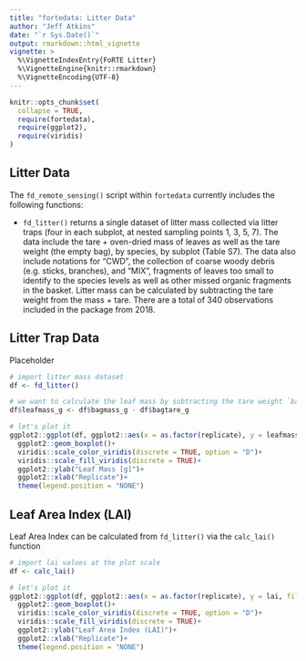 ```yaml
---
title: "fortedata: Litter Data"
author: "Jeff Atkins"
date: "`r Sys.Date()`"
output: rmarkdown::html_vignette
vignette: >
  %\VignetteIndexEntry{FoRTE Litter}
  %\VignetteEngine{knitr::rmarkdown}
  %\VignetteEncoding{UTF-8}
---
```


```r
knitr::opts_chunk$set(
  collapse = TRUE,
  require(fortedata),
  require(ggplot2),
  require(viridis)
)
```

## Litter Data
The `fd_remote_sensing()` script within `fortedata` currently includes the following functions:

* `fd_litter()` returns a single dataset of litter mass collected via litter traps (four in each subplot, at nested sampling points 1, 3, 5, 7). The data include the tare + oven-dried mass of leaves as well as the tare weight (the empty bag), by species, by subplot (Table S7). The data also include notations for “CWD”, the collection of coarse woody debris (e.g. sticks, branches), and “MIX”, fragments of leaves too small to identify to the species levels as well as other missed organic fragments in the basket. Litter mass can be calculated by subtracting the tare weight from the mass + tare. There are a total of 340 observations included in the package from 2018.  


## Litter Trap Data
  
  Placeholder

```r
# import litter mass dataset
df <- fd_litter()

# we want to calculate the leaf mass by subtracting the tare weight `bagtare_g` from `bagmass_g`
df$leafmass_g <- df$bagmass_g - df$bagtare_g

# let's plot it
ggplot2::ggplot(df, ggplot2::aes(x = as.factor(replicate), y = leafmass_g, fill = as.factor(replicate) ))+
  ggplot2::geom_boxplot()+
  viridis::scale_color_viridis(discrete = TRUE, option = "D")+
  viridis::scale_fill_viridis(discrete = TRUE)+
  ggplot2::ylab("Leaf Mass [g]")+
  ggplot2::xlab("Replicate")+
  theme(legend.position = "NONE")
```

## Leaf Area Index (LAI)

Leaf Area Index can be calculated from `fd_litter()` via the `calc_lai()` function

```r
# import lai values at the plot scale
df <- calc_lai()

# let's plot it
ggplot2::ggplot(df, ggplot2::aes(x = as.factor(replicate), y = lai, fill = as.factor(replicate) ))+
  ggplot2::geom_boxplot()+
  viridis::scale_color_viridis(discrete = TRUE, option = "D")+
  viridis::scale_fill_viridis(discrete = TRUE)+
  ggplot2::ylab("Leaf Area Index (LAI)")+
  ggplot2::xlab("Replicate")+
  theme(legend.position = "NONE")
```

